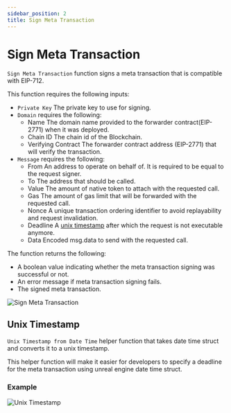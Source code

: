 ```yaml
---
sidebar_position: 2
title: Sign Meta Transaction
---
```


# Sign Meta Transaction

`Sign Meta Transaction` function signs a meta transaction that is compatible with EIP-712.

This function requires the following inputs:
* `Private Key` <Step text="1"/> The private key to use for signing.
* `Domain` requires the following:
    * Name <Step text="2"/> The domain name provided to the forwarder contract(EIP-2771) when it was deployed.
    * Chain ID <Step text="3"/> The chain id of the Blockchain.
    * Verifying Contract <Step text="4"/> The forwarder contract address (EIP-2771) that will verify the transaction.
* `Message` requires the following:
    * From <Step text="5"/> An address to operate on behalf of. It is required to be equal to the request signer.
    * To <Step text="6"/> The address that should be called.
    * Value <Step text="7"/> The amount of native token to attach with the requested call.
    * Gas <Step text="8"/> The amount of gas limit that will be forwarded with the requested call.
    * Nonce <Step text="9"/> A unique transaction ordering identifier to avoid replayability and request invalidation.
    * Deadline <Step text="10"/> A [unix timestamp](/docs/ethereum/meta-transactions/sign-meta-transaction#unix-timestamp) after which the request is not executable anymore.
    * Data <Step text="11"/> Encoded msg.data to send with the requested call.

The function returns the following:
* <Step text="4"/> A boolean value indicating whether the meta transaction signing was successful or not.
* <Step text="5"/> An error message if meta transaction signing fails.
* <Step text="6"/> The signed meta transaction.

![Sign Meta Transaction](_static/img/sign_meta_transaction.png)

## Unix Timestamp

`Unix Timestamp from Date Time` helper function that takes date time struct and converts it to a unix timestamp.

This helper function will make it easier for developers to specify a deadline for the meta transaction using unreal
engine date time struct.

### Example

![Unix Timestamp](_static/img/unix_timestamp.png)